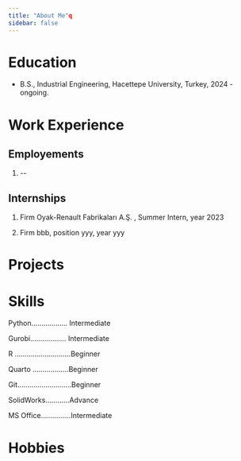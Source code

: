 ```yaml
---
title: "About Me"q
sidebar: false 
---
```


# Education

-   B.S., Industrial Engineering, Hacettepe University, Turkey, 2024 - ongoing.

# Work Experience

## Employements

1.  \--

## Internships

1.  Firm Oyak-Renault Fabrikaları A.Ş. , Summer Intern, year 2023

2.  Firm bbb, position yyy, year yyy

# Projects

# Skills

Python.................. Intermediate

Gurobi.................. Intermediate

R ............................Beginner

Quarto ..................Beginner

Git...........................Beginner

SolidWorks............Advance

MS Office...............Intermediate

# Hobbies
